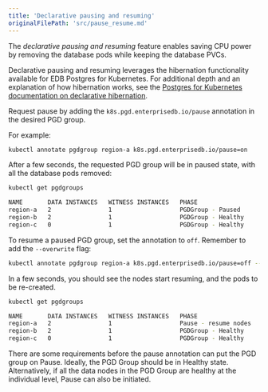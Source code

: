 ```yaml
---
title: 'Declarative pausing and resuming'
originalFilePath: 'src/pause_resume.md'
---
```


The *declarative pausing and resuming* feature enables saving CPU power by removing the
database pods while keeping the database PVCs.

Declarative pausing and resuming leverages the hibernation functionality available for
EDB Postgres for Kubernetes. For additional depth and an explanation of how
hibernation works, see the
[Postgres for Kubernetes documentation on declarative hibernation](/postgres_for_kubernetes/latest/declarative_hibernation/).

Request pause by adding the `k8s.pgd.enterprisedb.io/pause`
annotation in the desired PGD group.

For example:

```sh
kubectl annotate pgdgroup region-a k8s.pgd.enterprisedb.io/pause=on
```

After a few seconds, the requested PGD group will be in paused state, with
all the database pods removed:

```sh
kubectl get pgdgroups

NAME       DATA INSTANCES   WITNESS INSTANCES   PHASE                   AGE
region-a   2                1                   PGDGroup - Paused       25m
region-b   2                1                   PGDGroup - Healthy      25m
region-c   0                1                   PGDGroup - Healthy      25m
```

To resume a paused PGD group, set the annotation to `off`.
Remember to add the `--overwrite` flag:

```sh
kubectl annotate pgdgroup region-a k8s.pgd.enterprisedb.io/pause=off --overwrite
```

In a few seconds, you should see the nodes start resuming, and the pods to
be re-created.

```sh
kubectl get pgdgroups

NAME       DATA INSTANCES   WITNESS INSTANCES   PHASE                   AGE
region-a   2                1                   Pause - resume nodes       1m
region-b   2                1                   PGDGroup - Healthy      25m
region-c   0                1                   PGDGroup - Healthy      25m
```

There are some requirements before the pause annotation can put the PGD group
on Pause. Ideally, the PGD Group should be in Healthy state. Alternatively, if
all the data nodes in the PGD Group are healthy at the individual level, Pause
can also be initiated.
